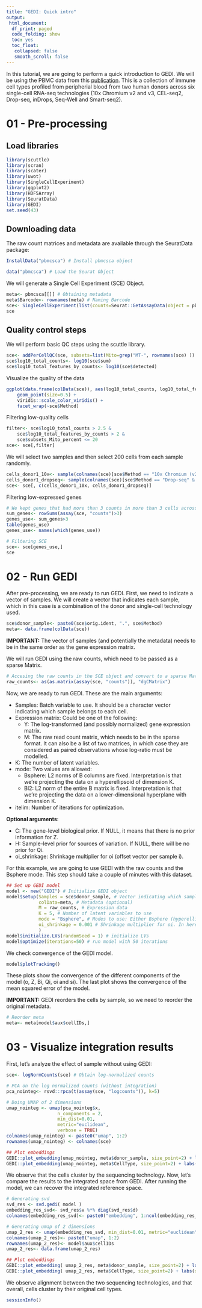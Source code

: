 ```yaml
---
title: "GEDI: Quick intro"
output:
 html_document:
  df_print: paged
  code_folding: show
  toc: yes
  toc_float:
   collapsed: false
   smooth_scroll: false
---
```


In this tutorial, we are going to perform a quick introduction to GEDI. We will be using the PBMC data from this [publication](https://www.nature.com/articles/s41587-020-0465-8). This is a collection of immune cell types profiled from peripherial blood from two human donors across six single-cell RNA-seq technologies (10x Chromium v2 and v3, CEL-seq2, Drop-seq, inDrops, Seq-Well and Smart-seq2).

# 01 - Pre-processing

## Load libraries

```r
library(scuttle)
library(scran)
library(scater)
library(uwot)
library(SingleCellExperiment)
library(ggplot2)
library(HDF5Array)
library(SeuratData)
library(GEDI)
set.seed(43)
```

## Downloading data

The raw count matrices and metadata are available through the SeuratData package:
```r
InstallData("pbmcsca") # Install pbmcsca object
```

```r
data("pbmcsca") # Load the Seurat Object
```

We will generate a Single Cell Experiment (SCE) Object. 
```r
meta<- pbmcsca[[]] # Obtaining metadata
meta$Barcode<- rownames(meta) # Naming Barcode
sce<- SingleCellExperiment(list(counts=Seurat::GetAssayData(object = pbmcsca, slot = "counts")), colData=meta) # create SCE
sce
```

## Quality control steps

We will perform basic QC steps using the scuttle library. 
```r
sce<- addPerCellQC(sce, subsets=list(Mito=grep("MT-", rownames(sce) )) )
sce$log10_total_counts<- log10(sce$sum)
sce$log10_total_features_by_counts<- log10(sce$detected)
```
Visualize the quality of the data
```r
ggplot(data.frame(colData(sce)), aes(log10_total_counts, log10_total_features_by_counts,color=subsets_Mito_percent ) )+
    geom_point(size=0.5) +    
    viridis::scale_color_viridis() +
    facet_wrap(~sce$Method)
```

Filtering low-quality cells
```r
filter<- sce$log10_total_counts > 2.5 &
    sce$log10_total_features_by_counts > 2 &
    sce$subsets_Mito_percent <= 20
sce<- sce[,filter]
```

We will select two samples and then select 200 cells from each sample randomly. 
```r
cells_donor1_10x<- sample(colnames(sce)[sce$Method == "10x Chromium (v2) A" & sce$orig.ident == "pbmc1" ], 200)
cells_donor1_dropseq<- sample(colnames(sce)[sce$Method == "Drop-seq" & sce$orig.ident == "pbmc1" ], 200)
sce<- sce[, c(cells_donor1_10x, cells_donor1_dropseq)]
```

Filtering low-expressed genes
```r
# We kept genes that had more than 3 counts in more than 3 cells across the entire dataset
sum_genes<- rowSums(assay(sce, "counts")>3)
genes_use<- sum_genes>3
table(genes_use)
genes_use<- names(which(genes_use))

# Filtering SCE
sce<- sce[genes_use,]
sce
```

# 02 - Run GEDI

After pre-processing, we are ready to run GEDI. First, we need to indicate a vector of samples. We will create a vector that indicates each sample, which in this case is a combination of the donor and single-cell technology used. 
```r
sce$donor_sample<- paste0(sce$orig.ident, ".", sce$Method)
meta<- data.frame(colData(sce))
```

**IMPORTANT:** The vector of samples (and potentially the metadata) needs to be in the same order as the gene expression matrix. 

We will run GEDI using the raw counts, which need to be passed as a sparse Matrix.
```r
# Accesing the raw counts in the SCE object and convert to a sparse Matrix format
raw_counts<- as(as.matrix(assay(sce, "counts")), "dgCMatrix")
```

Now, we are ready to run GEDI. These are the main arguments: 

* Samples: Batch variable to use. It should be a character vector indicating which sample belongs to each cell.
* Expression matrix: Could be one of the following:
	+ Y: The log-transformed (and possibly normalized) gene expression matrix.
	+ M: The raw read count matrix, which needs to be in the sparse format. It can also be a list of two matrices, in which case they are considered as paired observations whose log-ratio must be modelled.
* K: The number of latent variables.
* mode: Two values are allowed: 
	+ Bsphere: L2 norms of B columns are fixed. Interpretation is that we’re projecting the data on a hyperellipsoid of dimension K.
	+ Bl2: L2 norm of the entire B matrix is fixed. Interpretation is that we’re projecting the data on a lower-dimensional hyperplane with dimension K.
* itelim: Number of iterations for optimization.

**Optional arguments**:

* C: The gene-level biological prior. If NULL, it means that there is no prior information for Z.
* H: Sample-level prior for sources of variation. If NULL, there will be no prior for Qi.
* oi_shrinkage: Shrinkage multiplier for oi (offset vector per sample i).

For this example, we are going to use GEDI with the raw counts and the Bsphere mode. This step should take a couple of minutes with this dataset.
```r
## Set up GEDI model
model <- new("GEDI") # Initialize GEDI object
model$setup(Samples = sce$donor_sample, # Vector indicating which sample belongs to each cell
            colData=meta, # Metadata (optional)
            M = raw_counts, # Expression data
            K = 5, # Number of latent variables to use
            mode = "Bsphere", # Modes to use: Either Bsphere (hyperellipsoid) or Bl2 (hyperplane)
            oi_shrinkage = 0.001 # Shrinkage multiplier for oi. In here we use 0.001, to better accommodated the mean abundance differences that exist between multiple scRNA-seq technologies.
            ) 
model$initialize.LVs(randomSeed = 1) # initialize LVs
model$optimize(iterations=50) # run model with 50 iterations
```

We check convergence of the GEDI model. 
```r
model$plotTracking()
```

These plots show the convergence of the different components of the model (o, Z, Bi, Qi, oi and si). The last plot shows the convergence of the mean squared error of the model. 

**IMPORTANT:** GEDI reorders the cells by sample, so we need to reorder the original metadata. 
```r
# Reorder meta
meta<- meta[model$aux$cellIDs,] 
```

# 03 - Visualize integration results

First, let's analyze the effect of sample without using GEDI:
```r
sce<- logNormCounts(sce) # Obtain log-normalized counts

# PCA on the log normalized counts (without integration)
pca_nointeg<- rsvd::rpca(t(assay(sce, "logcounts")), k=5)

# Doing UMAP of 2 dimensions
umap_nointeg <- umap(pca_nointeg$x,                       
                   n_components = 2,
                   min_dist=0.01,
                   metric="euclidean",
                   verbose = TRUE)
colnames(umap_nointeg) <- paste0("umap", 1:2)
rownames(umap_nointeg) <- colnames(sce)

## Plot embeddings
GEDI::plot_embedding(umap_nointeg, meta$donor_sample, size_point=2) + labs(x="umap1", y="umap2", title="UMAP (no integration)", color="Sample")
GEDI::plot_embedding(umap_nointeg, meta$CellType, size_point=2) + labs(x="umap1", y="umap2", title="UMAP (no integration)", color="Cell Type")
```

We observe that the cells cluster by the sequencing technology. Now, let's compare the results to the integrated space from GEDI. After running the model, we can recover the integrated reference space.
```r
# Generating svd
svd_res <- svd.gedi( model )
embedding_res_svd<- svd_res$v %*% diag(svd_res$d)
colnames(embedding_res_svd)<- paste0("embedding", 1:ncol(embedding_res_svd))

# Generating umap of 2 dimensions
umap_2_res <- umap(embedding_res_svd, min_dist=0.01, metric="euclidean")
colnames(umap_2_res)<- paste0("umap", 1:2)
rownames(umap_2_res)<- model$aux$cellIDs
umap_2_res<- data.frame(umap_2_res)

## Plot embeddings
GEDI::plot_embedding( umap_2_res, meta$donor_sample, size_point=2) + labs(x="umap1", y="umap2", title="UMAP (integration with GEDI)", color="Sample")
GEDI::plot_embedding( umap_2_res, meta$CellType, size_point=2) + labs(x="umap1", y="umap2", title="UMAP (integration with GEDI)", color="Cell Type")
```

We observe alignment between the two sequencing technologies, and that overall, cells cluster by their original cell types.
```r
sessionInfo()
```

